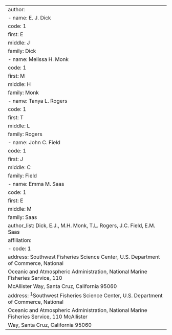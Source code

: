 ---
author:
  - name: E. J. Dick
    code: 1
    first: E
    middle: J
    family: Dick
  - name: Melissa H. Monk
    code: 1
    first: M
    middle: H
    family: Monk
  - name: Tanya L. Rogers
    code: 1
    first: T
    middle: L
    family: Rogers
  - name: John C. Field
    code: 1
    first: J
    middle: C
    family: Field
  - name: Emma M. Saas
    code: 1
    first: E
    middle: M
    family: Saas
author_list: Dick, E.J., M.H. Monk, T.L. Rogers, J.C. Field, E.M. Saas
affiliation:
  - code: 1
    address: Southwest Fisheries Science Center, U.S. Department of Commerce, National
      Oceanic and Atmospheric Administration, National Marine Fisheries Service, 110
      McAllister Way, Santa Cruz, California 95060
address: ^1^Southwest Fisheries Science Center, U.S. Department of Commerce, National
  Oceanic and Atmospheric Administration, National Marine Fisheries Service, 110 McAllister
  Way, Santa Cruz, California 95060
---